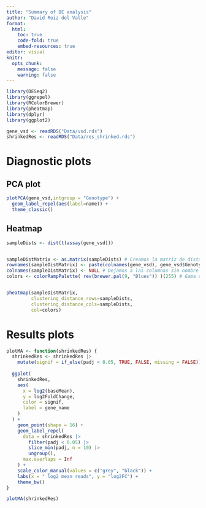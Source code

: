 ```yaml
---
title: "Summary of DE analysis"
author: "David Roiz del Valle"
format:
  html:
    toc: true
    code-fold: true
    embed-resources: true
editor: visual
knitr:
  opts_chunk:
    message: false
    warning: false
---
```


```r
library(DESeq2)
library(ggrepel)
library(RColorBrewer)
library(pheatmap)
library(dplyr)
library(ggplot2)
```

```r
gene_vsd <- readRDS("Data/vsd.rds")
shrinkedRes <- readRDS("Data/res_shrinked.rds")
```

# Diagnostic plots

## PCA plot

```r
plotPCA(gene_vsd,intgroup = "Genotype") +
  geom_label_repel(aes(label=name)) +
  theme_classic()
```

## Heatmap

```r
sampleDists <- dist(t(assay(gene_vsd)))


sampleDistMatrix <- as.matrix(sampleDists) # Creamos la matriz de distancias a partir de los datos de distancias
rownames(sampleDistMatrix) <- paste(colnames(gene_vsd), gene_vsd$Genotype, sep="-") # Denominamos a cada fila como muestra-genotipo-dieta
colnames(sampleDistMatrix) <- NULL # Dejamos a las columnas sin nombre
colors <- colorRampPalette( rev(brewer.pal(9, "Blues")) )(255) # Gama de colores negro


pheatmap(sampleDistMatrix,
         clustering_distance_rows=sampleDists,
         clustering_distance_cols=sampleDists,
         col=colors)
```

# Results plots

```r
plotMA <- function(shrinkedRes) {
  shrinkedRes <- shrinkedRes |>
    mutate(signif = if_else(padj < 0.05, TRUE, FALSE, missing = FALSE))
  
  ggplot(
    shrinkedRes,
    aes(
      x = log2(baseMean),
      y = log2FoldChange,
      color = signif,
      label = gene_name
    )
  ) +
    geom_point(shape = 16) +
    geom_label_repel(
      data = shrinkedRes |>
        filter(padj < 0.05) |>
        slice_min(padj, n = 10) |>
        ungroup(),
      max.overlaps = Inf
    ) +
    scale_color_manual(values = c("grey", "black")) +
    labs(x = " log2 mean reads", y = "log2FC") +
    theme_bw()
}

plotMA(shrinkedRes)
```
